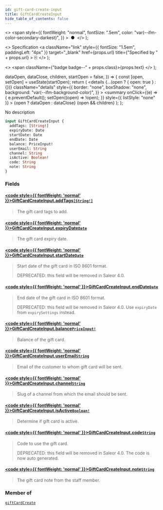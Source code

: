 ```yaml
---
id: gift-card-create-input
title: GiftCardCreateInput
hide_table_of_contents: false
---
```


  <>
    <span
      style={{
        fontWeight: "normal",
        fontSize: ".5em",
        color: "var(--ifm-color-secondary-darkest)",
      }}
    >
      &nbsp;●&nbsp;
    </span>
  </>
);

  <>
    Specification
    <a
      className="link"
      style={{ fontSize: "1.5em", paddingLeft: "4px" }}
      target="\_blank"
      href={props.url}
      title={"Specified by " + props.url}
    >
      ⎘
    </a>
  </>
);

  <>
    <span className={"badge badge--" + props.class}>{props.text}</span>
  </>
);


  dataOpen,
  dataClose,
  children,
  startOpen = false,
}) => {
  const [open, setOpen] = useState(startOpen);
  return (
    <details
      {...(open ? { open: true } : {})}
      className="details"
      style={{
        border: "none",
        boxShadow: "none",
        background: "var(--ifm-background-color)",
      }}
    >
      <summary
        onClick={(e) => {
          e.preventDefault();
          setOpen((open) => !open);
        }}
        style={{ listStyle: "none" }}
      >
        {open ? dataOpen : dataClose}
      </summary>
      {open && children}
    </details>
  );
};

No description

```graphql
input GiftCardCreateInput {
  addTags: [String!]
  expiryDate: Date
  startDate: Date
  endDate: Date
  balance: PriceInput!
  userEmail: String
  channel: String
  isActive: Boolean!
  code: String
  note: String
}
```

### Fields

#### [<code style={{ fontWeight: 'normal' }}>GiftCardCreateInput.<b>addTags</b></code>](#)<Bullet />[`[String!]`](../../../api-reference/miscellaneous/scalars/string) <Badge class="secondary" text="list"/> <Badge class="secondary" text="scalar"/>

> The gift card tags to add.
>
> <Badge text="Added in Saleor 3.1" class="secondary margin-bottom--sm" />
>
> <FeaturePreview />

#### [<code style={{ fontWeight: 'normal' }}>GiftCardCreateInput.<b>expiryDate</b></code>](#)<Bullet />[`Date`](../../../api-reference/miscellaneous/scalars/date) <Badge class="secondary" text="scalar"/>

> The gift card expiry date.
>
> <Badge text="Added in Saleor 3.1" class="secondary margin-bottom--sm" />
>
> <FeaturePreview />

#### [<code style={{ fontWeight: 'normal' }}>GiftCardCreateInput.<b>startDate</b></code>](#)<Bullet />[`Date`](../../../api-reference/miscellaneous/scalars/date) <Badge class="secondary" text="scalar"/>

> Start date of the gift card in ISO 8601 format.
>
> DEPRECATED: this field will be removed in Saleor 4.0.

#### [<code style={{ fontWeight: 'normal' }}>GiftCardCreateInput.<b>endDate</b></code>](#)<Bullet />[`Date`](../../../api-reference/miscellaneous/scalars/date) <Badge class="secondary" text="scalar"/>

> End date of the gift card in ISO 8601 format.
>
> DEPRECATED: this field will be removed in Saleor 4.0. Use `expiryDate` from `expirySettings` instead.

#### [<code style={{ fontWeight: 'normal' }}>GiftCardCreateInput.<b>balance</b></code>](#)<Bullet />[`PriceInput!`](../../../api-reference/miscellaneous/inputs/price-input) <Badge class="secondary" text="non-null"/> <Badge class="secondary" text="input"/>

> Balance of the gift card.

#### [<code style={{ fontWeight: 'normal' }}>GiftCardCreateInput.<b>userEmail</b></code>](#)<Bullet />[`String`](../../../api-reference/miscellaneous/scalars/string) <Badge class="secondary" text="scalar"/>

> Email of the customer to whom gift card will be sent.

#### [<code style={{ fontWeight: 'normal' }}>GiftCardCreateInput.<b>channel</b></code>](#)<Bullet />[`String`](../../../api-reference/miscellaneous/scalars/string) <Badge class="secondary" text="scalar"/>

> Slug of a channel from which the email should be sent.
>
> <Badge text="Added in Saleor 3.1" class="secondary margin-bottom--sm" />
>
> <FeaturePreview />

#### [<code style={{ fontWeight: 'normal' }}>GiftCardCreateInput.<b>isActive</b></code>](#)<Bullet />[`Boolean!`](../../../api-reference/miscellaneous/scalars/boolean) <Badge class="secondary" text="non-null"/> <Badge class="secondary" text="scalar"/>

> Determine if gift card is active.
>
> <Badge text="Added in Saleor 3.1" class="secondary margin-bottom--sm" />
>
> <FeaturePreview />

#### [<code style={{ fontWeight: 'normal' }}>GiftCardCreateInput.<b>code</b></code>](#)<Bullet />[`String`](../../../api-reference/miscellaneous/scalars/string) <Badge class="secondary" text="scalar"/>

> Code to use the gift card.
>
> DEPRECATED: this field will be removed in Saleor 4.0. The code is now auto generated.

#### [<code style={{ fontWeight: 'normal' }}>GiftCardCreateInput.<b>note</b></code>](#)<Bullet />[`String`](../../../api-reference/miscellaneous/scalars/string) <Badge class="secondary" text="scalar"/>

> The gift card note from the staff member.
>
> <Badge text="Added in Saleor 3.1" class="secondary margin-bottom--sm" />
>
> <FeaturePreview />

### Member of

[`giftCardCreate`](../../../api-reference/gift-cards/mutations/gift-card-create) <Badge class="secondary" text="mutation"/>

